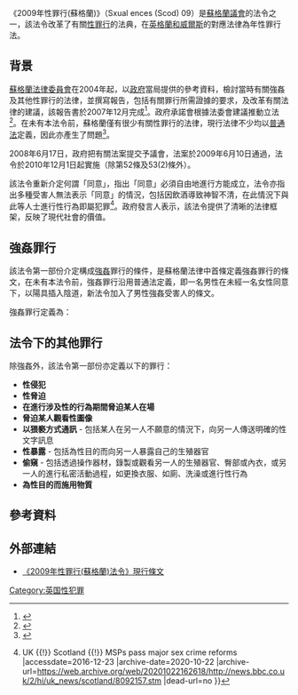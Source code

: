 《2009年性罪行(蘇格蘭)》（Sxual ences (Scod) 09）是[[蘇格蘭議會|蘇格蘭議會]]的法令之一，該法令改革了有關[[性罪行|性罪行]]的法典，在[[英格蘭和威爾斯|英格蘭和威爾斯]]的對應法律為年性罪行法。

==背景==
[[蘇格蘭法律委員會|蘇格蘭法律委員會]]在2004年起，以[[蘇格蘭政府|政府]]當局提供的參考資料，檢討當時有關強姦及其他性罪行的法律，並撰寫報告，包括有關罪行所需證據的要求，及改革有關法律的建議，該報告書於2007年12月完成<ref>{{Cite web |url=https://www.scotlawcom.gov.uk/law-reform/law-reform-projects/completed-projects/review-of-sexual-offences/ |title=蘇格蘭法律委員會：性罪行檢討 |accessdate=2016-12-23 |archive-date=2020-09-15 |archive-url=https://web.archive.org/web/20200915022646/https://www.scotlawcom.gov.uk/law-reform/law-reform-projects/completed-projects/review-of-sexual-offences/ |dead-url=no }}</ref>。政府承諾會根據法委會建議推動立法<ref>{{Cite web |url=http://www.gov.scot/Publications/2007/09/05093403/6 |title=Principles and Priorities: The Government's Programme for Scotland<!-- 机器人生成的标题 --> |accessdate=2016-12-23 |archive-date=2019-01-28 |archive-url=https://web.archive.org/web/20190128041526/https://www2.gov.scot/Publications/2007/09/05093403/6 |dead-url=no }}</ref>。在未有本法令前，蘇格蘭僅有很少有關性罪行的法律，現行法律不少均以[[普通法|普通法]]定義，因此亦產生了問題<ref>{{Cite web |url=http://www.scotlawcom.gov.uk/files/4712/7989/6877/rep209.pdf |title=《有關強姦及其他性罪行的報告書》第1.5段 |accessdate=2016-12-23 |archive-date=2018-11-14 |archive-url=https://web.archive.org/web/20181114202751/https://www.scotlawcom.gov.uk/files/4712/7989/6877/rep209.pdf |dead-url=no }}</ref>。

2008年6月17日，政府把有關法案提交予議會，法案於2009年6月10日通過，法令於2010年12月1日起實施（除第52條及53(2)條外）。

該法令重新介定何謂「同意」，指出「同意」必須自由地進行方能成立，法令亦指出多種受害人無法表示「同意」的情況，包括因飲酒導致神智不清，在此情況下與此等人士進行性行為即屬犯罪<ref>{{Cite web |url=http://news.bbc.co.uk/2/hi/uk_news/scotland/8092157.stm |title=BBC NEWS {{!}} UK {{!}} Scotland {{!}} MSPs pass major sex crime reforms<!-- 机器人生成的标题 --> |accessdate=2016-12-23 |archive-date=2020-10-22 |archive-url=https://web.archive.org/web/20201022162618/http://news.bbc.co.uk/2/hi/uk_news/scotland/8092157.stm |dead-url=no }}</ref>。政府發言人表示，該法令提供了清晰的法律框架，反映了現代社會的價值。

==強姦罪行==
該法令第一部份介定構成[[強姦|強姦]]罪行的條件，是蘇格蘭法律中首條定義強姦罪行的條文，在未有本法令前，強姦罪行沿用普通法定義，即一名男性在未經一名女性同意下，以陽具插入陰道，新法令加入了男性強姦受害人的條文。

強姦罪行定義為：

{{Quotation|
強姦
:(1)如某人（A）
::(a)未經另一人（B）的同意，及
::(b)並非合理地相信另一人（B）同意
以自己的陽具，對另一人（B）的陰道、肛門或口腔作任何程度的插入，而他是故意這樣做或罔顧是否會有插入，該人（A）即屬犯一項稱為強姦的罪行。
}}

==法令下的其他罪行==
除強姦外，該法令第一部份亦定義以下的罪行：
*'''性侵犯'''
*'''性脅迫'''
*'''在進行涉及性的行為期間脅迫某人在場'''
*'''脅迫某人觀看性圖像'''
*'''以猥褻方式通訊''' - 包括某人在另一人不願意的情況下，向另一人傳送明確的性文字訊息
*'''性暴露''' - 包括為性目的而向另一人暴露自己的生殖器官
*'''偷窺''' - 包括透過操作器材，錄製或觀看另一人的生殖器官、臀部或內衣，或另一人的進行私密活動過程，如更換衣服、如廁、洗澡或進行性行為
*'''為性目的而施用物質'''

==參考資料==
{{reflist}}

==外部連結==
*[http://www.legislation.gov.uk/asp/2009/9/contents 《2009年性罪行(蘇格蘭)法令》現行條文]{{Wayback|url=http://www.legislation.gov.uk/asp/2009/9/contents |date=20201231040057 }}

[[Category:英国性犯罪|Category:英国性犯罪]]